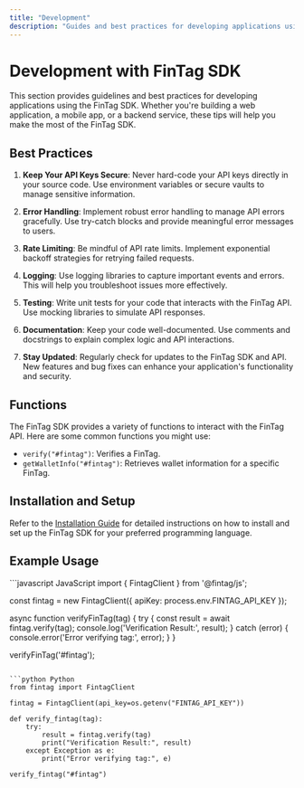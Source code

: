 ```yaml
---
title: "Development"
description: "Guides and best practices for developing applications using the FinTag SDK."
---
```


# Development with FinTag SDK
This section provides guidelines and best practices for developing applications using the FinTag SDK. Whether you're building a web application, a mobile app, or a backend service, these tips will help you make the most of the FinTag SDK.

## Best Practices

1. **Keep Your API Keys Secure**: Never hard-code your API keys directly in your source code. Use environment variables or secure vaults to manage sensitive information.

2. **Error Handling**: Implement robust error handling to manage API errors gracefully. Use try-catch blocks and provide meaningful error messages to users.

3. **Rate Limiting**: Be mindful of API rate limits. Implement exponential backoff strategies for retrying failed requests.

4. **Logging**: Use logging libraries to capture important events and errors. This will help you troubleshoot issues more effectively.

5. **Testing**: Write unit tests for your code that interacts with the FinTag API. Use mocking libraries to simulate API responses.

6. **Documentation**: Keep your code well-documented. Use comments and docstrings to explain complex logic and API interactions.

7. **Stay Updated**: Regularly check for updates to the FinTag SDK and API. New features and bug fixes can enhance your application's functionality and security.


## Functions
The FinTag SDK provides a variety of functions to interact with the FinTag API. Here are some common functions you might use:
- `verify("#fintag")`: Verifies a FinTag.
- `getWalletInfo("#fintag")`: Retrieves wallet information for a specific FinTag.

## Installation and Setup
Refer to the [Installation Guide](./installation) for detailed instructions on how to install and set up the FinTag SDK for your preferred programming language.

## Example Usage

<CodeGroup>
```javascript JavaScript
import { FintagClient } from '@fintag/js';

const fintag = new FintagClient({
    apiKey: process.env.FINTAG_API_KEY
});

async function verifyFinTag(tag) {
    try {
        const result = await fintag.verify(tag);
        console.log('Verification Result:', result);
    } catch (error) {
        console.error('Error verifying tag:', error);
    }
}

verifyFinTag('#fintag');
```

```python Python
from fintag import FintagClient

fintag = FintagClient(api_key=os.getenv("FINTAG_API_KEY"))

def verify_fintag(tag):
    try:
        result = fintag.verify(tag)
        print("Verification Result:", result)
    except Exception as e:
        print("Error verifying tag:", e)

verify_fintag("#fintag")
```
</CodeGroup>